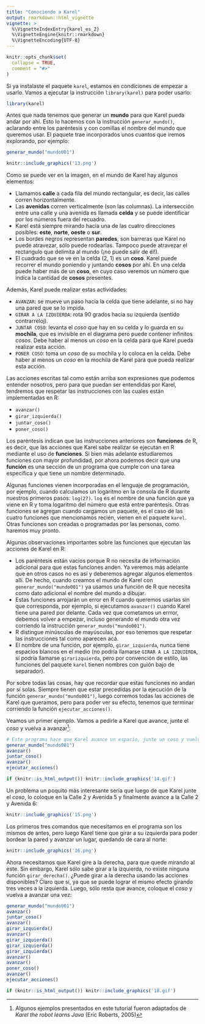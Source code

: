 ```yaml
---
title: "Conociendo a Karel"
output: rmarkdown::html_vignette
vignette: >
  %\VignetteIndexEntry{karel_es_2}
  %\VignetteEngine{knitr::rmarkdown}
  %\VignetteEncoding{UTF-8}
---
```


```r
knitr::opts_chunk$set(
  collapse = TRUE,
  comment = "#>"
)
```

Si ya instalaste el paquete `karel`, estamos en condiciones de empezar a usarlo. Vamos a ejecutar la instrucción `library(karel)` para poder usarlo:

```r
library(karel)
```

Antes que nada tenemos que generar un **mundo** para que Karel pueda andar por ahí. Esto lo hacemos con la instrucción `generar_mundo()`, aclarando entre los paréntesis y con comillas el nombre del mundo que queremos usar. El paquete trae incorporados unos cuantos que iremos explorando, por ejemplo:

```r
generar_mundo("mundo001")
```

```r
knitr::include_graphics('13.png')
```

Como se puede ver en la imagen, en el mundo de Karel hay algunos elementos:

- Llamamos **calle** a cada fila del mundo rectangular, es decir, las calles corren horizontalmente. 
- Las **avenidas** corren verticalmente (son las columnas). La intersección entre una calle y una avenida es llamada **celda** y se puede identificar por los números fuera del recuadro. 
- Karel está siempre mirando hacia una de las cuatro direcciones posibles: **este**, **norte**, **oeste** o **sur**.
- Los bordes negros representan **paredes**, son barreras que Karel no puede atravezar, sólo puede rodearlas. Tampoco puede atravezar el rectangulo que delimita al mundo (¡no puede salir de él!).
- El cuadrado que se ve en la celda (2, 1) es un **coso**. Karel puede recorrer el mundo poniendo y juntando **cosos** por ahí. En una celda puede haber más de un **coso**, en cuyo caso veremos un número que indica la cantidad de **cosos** presentes.

Además, Karel puede realizar estas actividades:

- `AVANZAR`: se mueve un paso hacia la celda que tiene adelante, si no hay una pared que se lo impida.
- `GIRAR A LA IZQUIERDA`: rota 90 grados hacia su izquierda (sentido contrarreloj).
- `JUNTAR COSO`: levanta el *coso* que hay en su celda y lo guarda en su **mochila**, que es invisible en el diagrama pero puede contener infinitos *cosos*. Debe haber al menos un *coso* en la celda para que Karel pueda realizar esta acción.
- `PONER COSO`: toma un *coso* de su mochila y lo coloca en la celda. Debe haber al menos un *coso* en la mochila de Karel para que pueda realizar esta acción.

Las acciones escritas tal como están arriba son expresiones que podemos entender nosotros, pero para que puedan ser entendidas por Karel, tendremos que respetar las instrucciones con las cuales están implementadas en R:

- `avanzar()`
- `girar_izquierda()`
- `juntar_coso()`
- `poner_coso()`

Los paréntesis indican que las instrucciones anteriores son **funciones** de R, es decir, que las acciones que Karel sabe realizar se ejecutan en R mediante el uso de **funciones**. Si bien más adelante estudiaremos funciones con mayor profundidad, por ahora podemos decir que una **función** es una sección de un programa que cumple con una tarea específica y que tiene un nombre determinado. 

Algunas funciones vienen incorporadas en el lenguaje de programación, por ejemplo, cuando calculamos un logaritmo en la consola de R durante nuestros primeros pasos: `log(27)`. `log` es el nombre de una función que ya viene en R y toma logaritmo del número que está entre paréntesis. Otras funciones se agregan cuando cargamos un paquete, es el caso de las cuatro funciones que mencionamos recién, vienen en el paquete `karel`. Otras funciones son creadas o programadas por las personas, como haremos muy pronto.

Algunas observaciones importantes sobre las funciones que ejecutan las acciones de Karel en R:

- Los paréntesis están vacíos porque R no necesita de información adicional para que estas funciones anden. Ya veremos más adelante que en otros casos no es así y deberemos agregar algunos elementos allí. De hecho, cuando creamos el mundo de Karel con `generar_mundo("mundo001")` ya usamos una función de R que necesita como dato adicional el nombre del mundo a dibujar.
- Estas funciones arrojarán un error en R cuando queremos usarlas sin que corresponda, por ejemplo, si ejecutamos `avanzar()` cuando Karel tiene una pared por delante. Cada vez que cometamos un errror, debemos volver a empezar, incluso generando el mundo otra vez corriendo la instrucción `generar_mundo("mundo001")`.
- R distingue minúsculas de mayúsculas, por eso tenemos que respetar las instrucciones tal como aparecen acá.
- El nombre de una función, por ejemplo, `girar_izquierda`, nunca tiene espacios blancos en el medio (no podría llamarse `GIRAR A LA IZQUIERDA`, sí podría llamarse `girarizquierda`, pero por convención de estilo, las funciones del paquete `karel` tienen nombres con guión bajo de separador).

Por sobre todas las cosas, hay que recordar que estas funciones no andan por sí solas. Siempre tienen que estar precedidas por la ejecución de la función `generar_mundo("mundo001")`, luego corremos todas las acciones de Karel que queramos, pero para poder ver su efecto, tenemos que terminar corriendo la función `ejecutar_acciones()`.

Veamos un primer ejemplo. Vamos a pedirle a Karel que avance, junte el *coso* y vuelva a avanzar^[Algunos ejemplos presentados en este tutorial fueron adaptados de *Karel the robot learns Java* (Eric Roberts, 2005)]:

```r
# Este programa hace que Karel avance un espacio, junte un coso y vuelva a avanzar
generar_mundo("mundo001")
avanzar()
juntar_coso()
avanzar()
ejecutar_acciones()
```

```r
if (knitr::is_html_output()) knitr::include_graphics('14.gif')
```

Un problema un poquito más interesante sería que luego de que Karel junte el *coso*, lo coloque en la Calle 2 y Avenida 5 y finalmente avance a la Calle 2 y Avenida 6:

```r
knitr::include_graphics('15.png')
```

Los primeros tres comandos que necesitamos en el programa son los mismos de antes, pero luego Karel tiene que girar a su izquierda para poder bordear la pared y avanzar un lugar, quedando de cara al norte:

```r
knitr::include_graphics('16.png')
```

Ahora necesitamos que Karel gire a la derecha, para que quede mirando al este. Sin embargo, Karel sólo sabe girar a la izquierda, no existe ninguna función `girar_derecha()`. ¿Puede girar a la derecha usando las acciones disponibles? Claro que sí, ya que se puede lograr el mismo efecto girando tres veces a la izquierda. Luego, sólo resta que avance, coloque el *coso* y vuelva a avanzar una vez:

```r
generar_mundo("mundo001")
avanzar()
juntar_coso()
avanzar()
girar_izquierda()
avanzar()
girar_izquierda()
girar_izquierda()
girar_izquierda()
avanzar()
avanzar()
poner_coso()
avanzar()
ejecutar_acciones()
```

```r
if (knitr::is_html_output()) knitr::include_graphics('18.gif')
```

